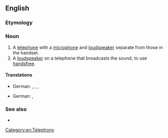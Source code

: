 ==English==
{{wp}}
===Etymology===
{{compound|en|speaker|phone}}

===Noun===
{{en-noun}}

# A [[telephone]] with a [[microphone]] and [[loudspeaker]] separate from those in the handset.
# A [[loudspeaker]] on a telephone that broadcasts the sound, to use [[handsfree]].

====Translations====
{{trans-top|telephone with a microphone and loudspeaker separate from those in the handset}}
* German: {{t|de|Freisprechtelefon|n}}, {{t|de|Freisprechgerät|n}}, {{t|de|Freisprechanlage|f}}, {{t|de|Freisprecheinrichtung|f}}
{{trans-mid}}
{{trans-bottom}}
{{trans-top|loudspeaker on a telephone that broadcasts the sound}}
* German: {{t|de|Lautsprechtelefon|n}}, {{t|de|Lautsprechertelefon|n}}
{{trans-mid}}
{{trans-bottom}}

===See also===
* {{l|en|earpiece}}

[[Category:en:Telephony]]
